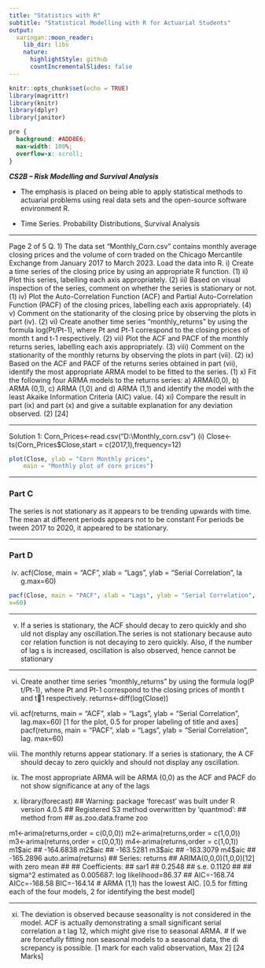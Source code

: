 ```yaml
---
title: "Statistics with R"
subtitle: "Statistical Modelling with R for Actuarial Students"
output:
  xaringan::moon_reader:
    lib_dir: libs
    nature:
      highlightStyle: github
      countIncrementalSlides: false
---
```


```r
knitr::opts_chunk$set(echo = TRUE)
library(magrittr)
library(knitr)
library(dplyr)
library(janitor)


```

```css
pre {
  background: #ADD8E6;
  max-width: 100%;
  overflow-x: scroll;
}
```

***CS2B – Risk Modelling and Survival Analysis ***


* The emphasis is placed on being able to apply statistical methods to actuarial problems using real data sets and the open-source software environment R. 

* Time Series. Probability Distributions, Survival Analysis

---

Page 2 of 5
Q. 1)
The data set “Monthly_Corn.csv” contains monthly average closing prices and the volume of corn traded on the Chicago Mercantile Exchange from January 2017 to March 2023. Load the data into R.
i) Create a time series of the closing price by using an appropriate R function.
(1)
ii) Plot this series, labelling each axis appropriately.
(2)
iii) Based on visual inspection of the series, comment on whether the series is stationary or not.
(1)
iv) Plot the Auto-Correlation Function (ACF) and Partial Auto-Correlation Function (PACF) of the closing prices, labelling each axis appropriately.
(4)
v) Comment on the stationarity of the closing price by observing the plots in part (iv).
(2)
vi) Create another time series “monthly_returns” by using the formula log(Pt/Pt-1), where Pt and Pt-1 correspond to the closing prices of month t and t-1 respectively.
(2)
vii) Plot the ACF and PACF of the monthly returns series, labelling each axis appropriately.
(3)
viii) Comment on the stationarity of the monthly returns by observing the plots in part (vii).
(2)
ix) Based on the ACF and PACF of the returns series obtained in part (vii), identify the most appropriate ARMA model to be fitted to the series.
(1)
x) Fit the following four ARMA models to the returns series:
a) ARMA(0,0),
b) ARMA (0,1),
c) ARMA (1,0) and
d) ARMA (1,1)
and identify the model with the least Akaike Information Criteria (AIC) value.
(4)
xi) Compare the result in part (ix) and part (x) and give a suitable explanation for any deviation observed.
(2)
[24]

---


Solution 1:
Corn_Prices<-read.csv("D:\\Monthly_corn.csv")
(i) Close<-ts(Corn_Prices$Close,start = c(2017,1),frequency=12)


```r
plot(Close, ylab = "Corn Monthly prices", 
	main = "Monthly plot of corn prices")

```


---

### Part C

The series is not stationary as it appears to be trending upwards with 
time. The mean at different periods appears not to be constant For periods be
tween 2017 to 2020, it appeared to be stationary.

---

### Part D

(iv) acf(Close, main = "ACF", xlab = "Lags", ylab = "Serial Correlation", la
g.max=60)


```r
pacf(Close, main = "PACF", xlab = "Lags", ylab = "Serial Correlation", lag.ma
x=60)
```


---

(v) If a series is stationary, the ACF should decay to zero quickly and sho
uld not display any oscillation.The series is not stationary because auto cor
relation function is not decaying to zero quickly. Also, if the number of lag
s is increased, oscillation is also observed, hence cannot be stationary

---

(vi) Create another time series "monthly_returns" by using the formula log(P
t/Pt-1), where Pt and Pt-1 correspond to the closing prices of month t and t1 respectively.
returns<-diff(log(Close))
 
(vii) acf(returns, main = "ACF", xlab = "Lags", ylab = "Serial Correlation", 
lag.max=60)
[1 for the plot, 0.5 for proper labeling of title and axes]
pacf(returns, main = "PACF", xlab = "Lags", ylab = "Serial Correlation", lag.
max=60)

(viii) The monthly returns appear stationary. If a series is stationary, the A
CF should decay to zero quickly and should not display any oscillation.
 
(ix) The most appropriate ARMA will be ARMA (0,0) as the ACF and PACF do not 
show significance at any of the lags 
(x) library(forecast)
## Warning: package 'forecast' was built under R version 4.0.5
## Registered S3 method overwritten by 'quantmod':
## method from
## as.zoo.data.frame zoo


m1<-arima(returns,order = c(0,0,0))
m2<-arima(returns,order = c(1,0,0))
m3<-arima(returns,order = c(0,0,1))
m4<-arima(returns,order = c(1,0,1))
m1$aic
##  -164.6838
m2$aic
##  -163.5281
m3$aic
##  -163.3079
m4$aic
##  -165.2896
auto.arima(returns)
## Series: returns 
## ARIMA(0,0,0)(1,0,0)[12] with zero mean 
## 
## Coefficients:
## sar1
## 0.2548
## s.e. 0.1120
## 
## sigma^2 estimated as 0.005687: log likelihood=86.37
## AIC=-168.74 AICc=-168.58 BIC=-164.14
# ARMA (1,1) has the lowest AIC.
[0.5 for fitting each of the four models, 2 for identifying the best model]

---

(xi) The deviation is observed because seasonality is not considered in the 
model. ACF is actually demonstrating a small significant serial correlation a
t lag 12, which might give rise to seasonal ARMA. 
# If we are forcefully fitting non seasonal models to a seasonal data, the di
screpancy is possible.
 [1 mark for each valid observation, Max 2]
[24 Marks]